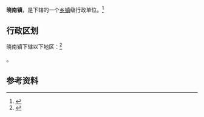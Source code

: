{{中国乡级行政区|21/12/81/105/000}}

'''晓南镇'''，是{{PRC admin/fullname|21/12/81/105/000|3}}下辖的一个[[乡镇|乡镇]]级行政单位。<ref>{{PRC admin/ref sgc|{{PRC admin/parent|21/12/81/105/000}}}}</ref>

== 行政区划 ==

晓南镇下辖以下地区：<ref>{{PRC admin/ref sgc|21/12/81/105/000}}</ref>

{{PRC admin/children|21/12/81/105/000}}。

== 参考资料 ==

{{reflist}}

{{行政区划小作品}}
{{PRC admin/navcat|21/12/81/105/000}}